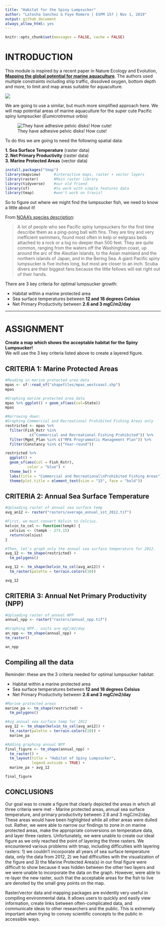 ```yaml
---
title: "Habitat for the Spiny Lumpsucker"
author: "Latosha Sanchez & Faye Romero | ESPM 157 | Nov 1, 2019"
output: github_document
always_allow_html: yes
---
```


```r
knitr::opts_chunk$set(messages = FALSE, cache = FALSE)
```

# INTRODUCTION

This module is inspired by a recent paper in Nature Ecology and Evolution, [**Mapping the global potential for marine aquaculture**](https://www.nature.com/articles/s41559-017-0257-9). The authors 
used multiple constraints including ship traffic, dissolved oxygen, bottom depth
and more, to limit and map areas suitable for aquaculture.

![](./images/aquaculture_map.png)

We are going to use a similar, but much more simplified approach here. 
We will map potential areas of marine aquaculture for the super cute Pacific spiny lumpsucker (*Eumicrotremus orbis*)

![They have adhesive pelvic disks! How cute!](./images/lumpsucker.png)

To do this we are going to need the following spatial data:  

**1. Sea Surface Temperature** (raster data)  
**2. Net Primary Productivity** (raster data)  
**3. Marine Protected Areas**  (vector data)  

```r
install.packages("tmap")
library(mapview)      #interactive maps, raster + vector layers
library(raster)       #Main raster library
library(tidyverse)    #our old friend
library(sf)           #to work with simple features data
library(tmap)         #won't work on travis?

```  

So to figure out where we might find the lumpsucker fish, we need to know a little
about it!

From [NOAA's species description](http://www.nmfs.noaa.gov/speciesid/fish_page/fish68a.html):

> A lot of people who see Pacific spiny lumpsuckers for the first time describe them as a ping-pong ball with fins. They are tiny and very inefficient swimmers, found most often in kelp or eelgrass beds attached to a rock or a log no deeper than 500 feet. They are quite common, ranging from the waters off the Washington coast, up around the arc of the Aleutian Islands, to the Asian mainland and the northern islands of Japan, and in the Bering Sea. A giant Pacific spiny lumpsucker is five inches long, but most are closer to an inch. Scuba divers are their biggest fans because the little fellows will eat right out of their hands.

There are 3 key criteria for optimal lumpsucker growth:  

- Habitat within a marine protected area
- Sea surface temperatures between **12 and 18 degrees Celsius**  
- Net Primary Productivity between **2.6 and 3 mgC/m2/day**

------

# ASSIGNMENT

**Create a map which shows the acceptable habitat for the Spiny Lumpsucker!**  
We will use the 3 key criteria listed above to create a layered figure.

## CRITERIA 1: Marine Protected Areas ##

```r
#Reading in marine protected area data
mpas <- sf::read_sf("shapefiles/mpas_westcoast.shp")
mpas
```

```r
#Graphing marine protected area data
mpas %>% ggplot() + geom_sf(aes(col=State))
mpas
```

```r
#Narrowing down:
#Graphing Commercial and Recreational Prohibited Fishing Areas only
restricted <- mpas %>%
  filter(Fish_Rstr %in%
           c("Commercial and Recreational Fishing Prohibited")) %>%
  filter(Mgmt_Plan %in% c("MPA Programmatic Management Plan")) %>%
  filter(Constancy %in% c("Year-round"))

restricted %>%
  ggplot() +
  geom_sf(aes(col = Fish_Rstr),
          color = "blue") +
  theme_bw() +
  labs(title = "Commercial and Recreational\nProhibited Fishing Areas") +
  theme(plot.title = element_text(size = "15", face = "bold"))
```

## CRITERIA 2: Annual Sea Surface Temperature 

```r
#Uploading raster of annual sea surface temp
avg_an12 <- raster("rasters/average_annual_sst_2012.tif")
```

```r
#First, we must convert Kelvin to Celcius.
kelvin_to_cel <- function(tempk) {
  celsius <- (tempk - 273.15)
  return(celsius)
}

#Then, let's graph only the annual sea surface temperature for 2012.
avg_12 <- tm_shape(restricted) +
  tm_polygons()

avg_12 <- tm_shape(kelvin_to_cel(avg_an12)) +
  tm_raster(palette = terrain.colors(10))

avg_12
```

## CRITERIA 3: Annual Net Primary Productivity (NPP)

```r
#Uploading raster of annual NPP
annual_npp <- raster("rasters/annual_npp.tif")
```

```r
#Graphing NPP.. units are mgC/m2/day
an_npp <- tm_shape(annual_npp) +
tm_raster()

an_npp
```

## Compiling all the data

Reminder: these are the 3 criteria needed for optimal lumpsucker habitat:

- Habitat within a marine protected area
- Sea surface temperatures between **12 and 18 degrees Celsius**  
- Net Primary Productivity between **2.6 and 3 mgC/m2/day**


```r
#Marine protected areas
marine_pa <- tm_shape(restricted) +
  tm_polygons()

#Avg annual sea surface temp for 2012
avg_12 <- tm_shape(kelvin_to_cel(avg_an12)) +
  tm_raster(palette = terrain.colors(10)) + 
  marine_pa

#Adding graphing annual NPP
final_figure <- tm_shape(annual_npp) +
  tm_raster() +
  tm_layout(title = "Habitat of Spiny Lumpsucker",
            legend.outside = TRUE) +
  marine_pa + avg_12

final_figure
```


## CONCLUSIONS

Our goal was to create a figure that clearly depicted the areas in which all three criteria were met - Marine protected areas, annual sea surface temperature, and primary productivity between 2.6 and 3 mgC/m2/day. These areas would have been highlighted while all other areas were dulled out. Rather, we were able to narrow our findings to zone in on marine protected areas, make the appropriate conversions on temperature data, and layer three rasters. Unfortunately, we were unable to create our ideal figure as we only reached the point of layering the three rasters. We encountered various problems with tmap, including difficulties with layering rasters: 1) we couldn't incorporate all years of sea surface temperature data, only the data from 2012, 2) we had difficulties with the visualization of the figure and 3) the Marine Protected Area(s) in our final figure were difficult to show because it was hidden between the other two layers and we were unable to incorporate the data on the graph. However, were able to re-layer the new raster, such that the acceptable areas for the fish to live are denoted by the small grey points on the map.

Raster/vector data and mapping packages are evidently very useful in compiling environmental data. It allows users to quickly and easily view information, create links between often-complicated data, and communicate ideas to other researchers and the public. This is extremely important when trying to convey scientific concepts to the public in accessible ways.
